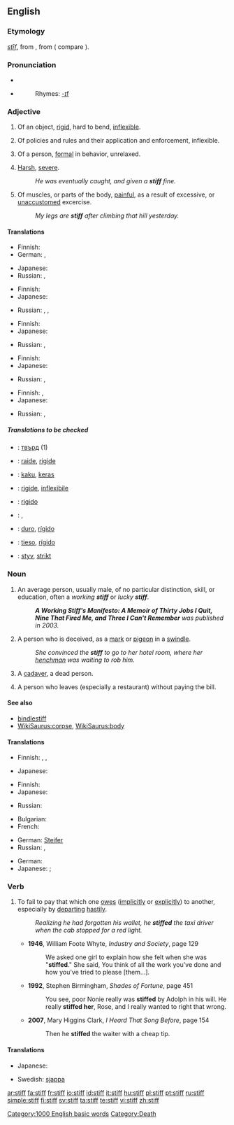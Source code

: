 ==English==

===Etymology===
{{OE.}} ''[[stif|stīf]]'', from {{proto|Germanic|stifaz}}, from {{proto|Indo-European|stīpos}} ( compare {{L.}} {{term|stipare}}).

===Pronunciation===
* {{IPA|/stɪf/}}
* {{audio|en-us-stiff.ogg|Audio (US)}}
*: Rhymes: [[Rhymes:English:-ɪf|-ɪf]]

===Adjective===
{{en-adj|er}}

# Of an object, [[rigid]], hard to bend, [[inflexible]].
# {{context|figuratively}} Of policies and rules and their application and enforcement, inflexible.
# Of a person, [[formal]] in behavior, unrelaxed.
# {{colloquial}} [[harsh|Harsh]], [[severe]].
#: ''He was eventually caught, and given a '''stiff''' fine.''
# Of muscles, or parts of the body, [[painful]], as a result of excessive, or [[unaccustomed]] excercise.
#: ''My legs are '''stiff''' after climbing that hill yesterday.''

====Translations====
{{trans-top|of an object, rigid, hard to bend, inflexible}}
* Finnish: {{t-|fi|jäykkä}}
* German: {{t+|de|steif}}, {{t+|de|starr}}
{{trans-mid}}
* Japanese: {{t+|ja|硬い|tr=katai|sc=Jpan}}
* Russian: {{t|ru|жёсткий|sc=Cyrl|tr=žóstkij}}, {{t|ru|негибкий|sc=Cyrl|tr=n'egíbkij}}
{{trans-bottom}}

{{trans-top|figuratively: of policies and rules and their application and enforcement}}
* Finnish: {{t|fi|kankea}}
* Japanese: {{t|ja|固い|tr=katai|sc=Jpan}}
{{trans-mid}}
* Russian: {{t|ru|жёсткий|sc=Cyrl|tr=žóstkij}}, {{t|ru|непоколебимый|sc=Cyrl|tr=n'epokol'ebímyj}}, {{t|ru|непреклонный|sc=Cyrl|tr=n'epr'eklónnyj}}
{{trans-bottom}}

{{trans-top|of a person, formal in behavior, unrelaxed}}
* Finnish: {{t-|fi|jäykkä}}
* Japanese: {{t|ja|固い|tr=katai|sc=Jpan}}
{{trans-mid}}
* Russian: {{t|ru|холодный|sc=Cyrl|tr=χolódnyj}}, {{t|ru|чопорный|sc=Cyrl|tr=čópornyj}}
{{trans-bottom}}

{{trans-top|colloquial: harsh, severe}}
* Finnish: {{t+|fi|kova}}
* Japanese: {{t+|ja|堅い|tr=katai|sc=Jpan}}
{{trans-mid}}
* Russian: {{t|ru|строгий|sc=Cyrl|tr=strógij}}, {{t|ru|суровый|sc=Cyrl|tr=suróvyj}}
{{trans-bottom}}

{{trans-top|of muscles, or parts of the body}}
* Finnish: {{t-|fi|jäykkä}}, {{t|fi|kankea}}
* Japanese: {{t|ja|凝る|tr=koru|sc=Jpan}}
{{trans-mid}}
* Russian: {{t|ru|окостеневший|sc=Cyrl|tr=okost'en'évšij}}, {{t|ru|одеревенелый|sc=Cyrl|tr=od'er'ev'en'élyj}}
{{trans-bottom}}

=====Translations to be checked=====
{{checktrans-top}}
* {{ttbc|Bulgarian}}: [[твърд]] {{m}} (1)
* {{ttbc|French}}: [[raide]], [[rigide]]
* {{ttbc|Indonesian}}: [[kaku]], [[keras]]
* {{ttbc|Interlingua}}: [[rigide]], [[inflexibile]]
* {{ttbc|Italian}}: [[rigido]]
* {{ttbc|Kurdish}}: {{KUchar|[[قایم]]}}, {{KUchar|[[به‌ستوو]]}}
* {{ttbc|Portuguese}}: [[duro]], [[rígido]]
* {{ttbc|Spanish}}: [[tieso]], [[rígido]]
* {{ttbc|Swedish}}: [[styv]], [[strikt]]
{{checktrans-bottom}}

===Noun===
{{en-noun}}

# An average person, usually male, of no particular distinction, skill, or education, often a ''working '''stiff''''' or ''lucky '''stiff'''''.
#: '''''A Working Stiff's Manifesto: A Memoir of Thirty Jobs I Quit, Nine That Fired Me, and Three I Can't Remember''' was published in 2003.''
# A person who is deceived, as a [[mark]] or [[pigeon]] in a [[swindle]].
#: ''She convinced the '''stiff''' to go to her hotel room, where her [[henchman]] was waiting to rob him.''
# {{slang}} A [[cadaver]], a dead person.
# {{US}} A person who leaves (especially a restaurant) without paying the bill.

====See also====
* [[bindlestiff]]
* [[WikiSaurus:corpse]], [[WikiSaurus:body]]

====Translations====
{{trans-top|average person, usually male}}
* Finnish: {{t|fi|heppu}}, {{t-|fi|hemmo}}, {{t|fi|heebo}}
{{trans-mid}}
* Japanese: {{qualifier|informal|rude|offensive}} {{t|ja|オッサン|tr=ossan|sc=Jpan}}
{{trans-bottom}}

{{trans-top|person who is deceived}}
* Finnish: {{t+|fi|uhri}}
* Japanese: {{qualifier|slang|rude|offensive}} {{t|ja|カモ|tr=kamo|sc=Jpan}}
{{trans-mid}}
* Russian: {{t|ru|лох|m|sc=Cyrl|tr=loχ}}
{{trans-bottom}}

{{trans-top|slang: cadaver, dead person}}
* Bulgarian: {{t+|bg|труп|m|sc=Cyrl}}
* French: {{t+|fr|macchabée|m}}
{{trans-mid}}
* German: [[Steifer]] {{m}}
* Russian: {{t|ru|труп|m|sc=Cyrl|tr=trup}}, {{t|ru|жмурик|m|sc=Cyrl|tr=žmúrik}}
{{trans-bottom}}

{{trans-top|US: person who leaves without paying the bill}}
* German: {{t+|de|Zechpreller|m}}
* Japanese: {{qualifier|informal}} {{t|ja|食い逃げ|tr=kui-nige|sc=Jpan}}; {{sense|eats without money, does not matter if he/she leaves}} {{qualifier|formal}} {{t|ja|無銭飲食|tr=musen-inshoku|sc=Jpan}}
{{trans-mid}}
{{trans-bottom}}

===Verb===
{{en-verb}}

# To fail to pay that which one [[owe]]s ([[implicitly]] or [[explicitly]]) to another, especially by [[depart]]ing [[hastily]].
#: ''Realizing he had forgotten his wallet, he '''stiffed''' the taxi driver when the cab stopped for a red light.''
#* '''1946''', William Foote Whyte, ''Industry and Society'', page 129
#*: We asked one girl to explain how she felt when she was "'''stiffed'''." She said, You think of all the work you've done and how you've tried to please [them…].
#* '''1992''', Stephen Birmingham, ''Shades of Fortune'', page 451
#*: You see, poor Nonie really was '''stiffed''' by Adolph in his will. He really '''stiffed her''', Rose, and I really wanted to right that wrong.
#* '''2007''', Mary Higgins Clark, ''I Heard That Song Before'', page 154
#*: Then he '''stiffed''' the waiter with a cheap tip.

====Translations====
{{trans-top|to fail to pay money one owes}}
* Japanese: {{t|ja|払い忘れる|tr=harai-wasureru|sc=Jpan}}
{{trans-mid}}
* Swedish: [[sjappa]]
{{trans-bottom}}

{{trans-top|to tip ungenerously}}
{{trans-mid}}
{{trans-bottom}}

{{trans-top|to cheat someone}}
{{trans-mid}}
{{trans-bottom}}

[[Category:1000 English basic words]]
[[Category:Death]]

[[ar:stiff]]
[[fa:stiff]]
[[fr:stiff]]
[[io:stiff]]
[[id:stiff]]
[[it:stiff]]
[[hu:stiff]]
[[pl:stiff]]
[[pt:stiff]]
[[ru:stiff]]
[[simple:stiff]]
[[fi:stiff]]
[[sv:stiff]]
[[ta:stiff]]
[[te:stiff]]
[[vi:stiff]]
[[zh:stiff]]